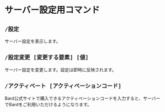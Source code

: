 # サーバー設定用コマンド

## `/設定`

サーバー設定を表示します。

## `/設定変更 [変更する要素] [値]`

サーバー設定を変更します。設定は即時に反映されます。


## `/アクティベート [アクティベーションコード]`

Bard公式サイトで購入できるアクティベーションコードを入力すると、サーバーでBardをご利用いただけるようになります。

